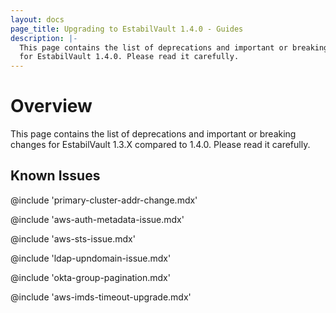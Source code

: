 ```yaml
---
layout: docs
page_title: Upgrading to EstabilVault 1.4.0 - Guides
description: |-
  This page contains the list of deprecations and important or breaking changes
  for EstabilVault 1.4.0. Please read it carefully.
---
```


# Overview

This page contains the list of deprecations and important or breaking changes
for EstabilVault 1.3.X compared to 1.4.0. Please read it carefully.

## Known Issues

@include 'primary-cluster-addr-change.mdx'

@include 'aws-auth-metadata-issue.mdx'

@include 'aws-sts-issue.mdx'

@include 'ldap-upndomain-issue.mdx'

@include 'okta-group-pagination.mdx'

@include 'aws-imds-timeout-upgrade.mdx'
